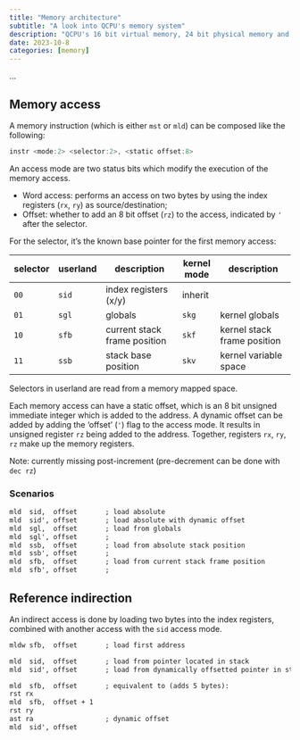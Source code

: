 ```yaml
---
title: "Memory architecture"
subtitle: "A look into QCPU's memory system"
description: "QCPU's 16 bit virtual memory, 24 bit physical memory and addressing modes."
date: 2023-10-8
categories: [memory]
---
```


<!--
https://en.wikipedia.org/wiki/Intel_8080
https://en.wikipedia.org/wiki/MOS_Technology_6502
https://en.wikipedia.org/wiki/Motorola_6800
https://en.wikipedia.org/wiki/Zilog_Z80
-->

...

## Memory access

A memory instruction (which is either `mst` or `mld`) can be composed like the
following:

```.asm
instr <mode:2> <selector:2>, <static offset:8>
```

An access mode are two status bits which modify the execution of the memory
access.

- Word access: performs an access on two bytes by using the index registers (`rx`, `ry`) as source/destination;
- Offset: whether to add an 8 bit offset (`rz`) to the access, indicated by `'` after the selector.

For the selector, it's the known base pointer for the first memory access:

| selector | userland | description                  | kernel mode | description                 |
|----------+----------+------------------------------+-------------+-----------------------------|
| `00`     | `sid`    | index registers (x/y)        | inherit     |                             |
| `01`     | `sgl`    | globals                      | `skg`       | kernel globals              |
| `10`     | `sfb`    | current stack frame position | `skf`       | kernel stack frame position |
| `11`     | `ssb`    | stack base position          | `skv`       | kernel variable space       |

Selectors in userland are read from a memory mapped space.

Each memory access can have a static offset, which is an 8 bit unsigned
immediate integer which is added to the address. A dynamic offset can be added
by adding the 'offset' (`'`) flag to the access mode. It results in unsigned
register `rz` being added to the address. Together, registers `rx`, `ry`, `rz`
make up the memory registers.

::: {.callout-note}
Note: currently missing post-increment (pre-decrement can be done with `dec rz`)
:::

### Scenarios

```.txt
mld  sid,  offset       ; load absolute
mld  sid', offset       ; load absolute with dynamic offset
mld  sgl,  offset       ; load from globals
mld  sgl', offset       ;
mld  ssb,  offset       ; load from absolute stack position
mld  ssb', offset       ;
mld  sfb,  offset       ; load from current stack frame position
mld  sfb', offset       ;
```

## Reference indirection

An indirect access is done by loading two bytes into the index registers,
combined with another access with the `sid` access mode.

```.txt
mldw sfb,  offset       ; load first address

mld  sid,  offset       ; load from pointer located in stack
mld  sid', offset       ; load from dynamically offsetted pointer in stack

mld  sfb,  offset       ; equivalent to (adds 5 bytes):
rst rx
mld  sfb,  offset + 1
rst ry
ast ra                  ; dynamic offset
mld  sid', offset
```
